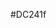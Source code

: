 <nowiki>#DC241f</nowiki><noinclude>

[[Category:Croatia political party colour templates|{{PAGENAME}}]]